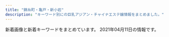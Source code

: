 ```yaml
---
title: "錦糸町・亀戸・新小岩"
description: "キーワード別にの巨乳アジアン・チャイナエステ嬢情報をまとめました。"
---
```


新着画像と新着キーワードをまとめています。
2021年04月11日の情報です。

<DmmAffiliateIns />
<KeywordTable
  shops={
    [
    {
        "url": "http://iyashi.sweet-relaxation.com/",
        "name": "\u7652 IYASHI",
        "station": "JR\u4e80\u6238\u99c5\u6771\u53e3",
        "img_links": [
            "http://iyashi.sweet-relaxation.com/img/slick/sl-7.jpg",
            "http://iyashi.sweet-relaxation.com/img/cast/eri-03.jpg",
            "http://iyashi.sweet-relaxation.com/img/cast/ran-02.jpg",
            "http://iyashi.sweet-relaxation.com/img/slick/sl-1.jpg",
            "http://iyashi.sweet-relaxation.com/img/cast/yaya-01.jpg",
            "http://iyashi.sweet-relaxation.com/img/cast/olive-02.jpg",
            "http://iyashi.sweet-relaxation.com/img/cast/olive-01.jpg",
            "http://iyashi.sweet-relaxation.com/img/slick/sl-4.jpg",
            "http://iyashi.sweet-relaxation.com/img/cast/olive-03.jpg",
            "http://iyashi.sweet-relaxation.com/img/cast/eri-02.jpg",
            "http://iyashi.sweet-relaxation.com/img/slick/sl-3.jpg",
            "http://iyashi.sweet-relaxation.com/img/slick/sl-5.jpg",
            "http://iyashi.sweet-relaxation.com/img/treatment/aroma-01.jpg",
            "http://iyashi.sweet-relaxation.com/img/treatment/body-01.jpg",
            "http://iyashi.sweet-relaxation.com/img/cast/yaya-02.jpg",
            "http://iyashi.sweet-relaxation.com/img/treatment/ashitsubo-01.jpg",
            "http://iyashi.sweet-relaxation.com/img/cast/ran-01.jpg",
            "http://iyashi.sweet-relaxation.com/img/cast/yaya-03.jpg",
            "http://iyashi.sweet-relaxation.com/img/cast/eri-01.jpg",
            "http://iyashi.sweet-relaxation.com/img/slick/sl-6.jpg",
            "http://iyashi.sweet-relaxation.com/img/cast/ran-03.jpg",
            "http://iyashi.sweet-relaxation.com/img/slick/sl-2.jpg"
        ],
        "keywords": {}
    },
    {
        "keywords": {
            "C": 12
        },
        "url": "http://harunohana.jpest.net/",
        "name": "\u6625\u306e\u82b1",
        "station": "JR\u9326\u7cf8\u753a\u5357\u53e3",
        "img_links": [
            "http://harunohana.jpest.net/uploads//sites/38/2021/02/xian.jpg",
            "http://harunohana.jpest.net/uploads//sites/38/2021/02/c4.jpg",
            "http://harunohana.jpest.net/uploads//sites/38/elementor/thumbs/c1-p3a4bw5e1kwi5v056or06ljv5c0e005xwohq00tseg.jpg",
            "http://harunohana.jpest.net/uploads//sites/38/2021/02/c6.jpg",
            "http://harunohana.jpest.net/uploads//sites/38/2021/02/c3.jpg",
            "http://harunohana.jpest.net/uploads//sites/38/2021/03/g5.jpg",
            "http://harunohana.jpest.net/uploads//sites/38/2021/03/g3.jpg",
            "http://harunohana.jpest.net/uploads//sites/38/2021/02/c2.jpg",
            "http://harunohana.jpest.net/uploads//sites/38/2021/03/g2.jpg",
            "http://harunohana.jpest.net/uploads//sites/38/2021/02/tel_info.png",
            "http://harunohana.jpest.net/uploads//sites/38/2021/02/tel_pickup.png",
            "http://harunohana.jpest.net/uploads//sites/38/2021/02/pick-tit.png",
            "http://harunohana.jpest.net/uploads//sites/38/2021/02/ditiao-1.png",
            "http://harunohana.jpest.net/uploads//sites/38/elementor/thumbs/c3-p3a4c1sf6l483iry9r6rlk4mpn8la6sbxgemvolfd4.jpg",
            "http://harunohana.jpest.net/uploads//sites/38/2021/02/staff-tit.png",
            "http://harunohana.jpest.net/uploads//sites/38/2021/02/news-tit.png",
            "http://harunohana.jpest.net/uploads//sites/38/elementor/thumbs/g3-p3mbdh0sfjb37s5dl0oi5txkdr5uasv3te8udptyvk.jpg",
            "http://harunohana.jpest.net/uploads//sites/38/2021/02/tel_top.png",
            "http://harunohana.jpest.net/uploads//sites/38/2021/02/top-3.png",
            "http://harunohana.jpest.net/uploads//sites/38/elementor/thumbs/c2-p3a4by12f8z2t2xevpk9bl2sc3r4fedekxsoykr020.jpg",
            "http://harunohana.jpest.net/uploads//sites/38/2021/03/g1.jpg",
            "http://harunohana.jpest.net/uploads//sites/38/2021/02/mobile-tit.png",
            "http://harunohana.jpest.net/uploads//sites/38/elementor/thumbs/g1-p3mbbo5xbyuayorl3qn8vsare61ijopmkh8c9mi4sw.jpg",
            "http://harunohana.jpest.net/uploads//sites/38/2021/02/c1.jpg",
            "http://harunohana.jpest.net/uploads//sites/38/2021/02/info-tit.png",
            "http://harunohana.jpest.net/uploads//sites/38/elementor/thumbs/c5-p3a4c3o3k96sqqp7ys00qjnjwezbpkzslpplu8in0o.jpg",
            "http://harunohana.jpest.net/uploads//sites/38/elementor/thumbs/g2-p3mbcgd30zwwmzmmj2u1yl6l7q6iyltkocswnxcbm8.jpg",
            "http://harunohana.jpest.net/uploads//sites/38/elementor/thumbs/g4-p3mbec1gp2hjuwwbjw36y43rzgwycta8xnrv7ujz68.jpg",
            "http://harunohana.jpest.net/uploads//sites/38/2021/02/tel_staff.png",
            "http://harunohana.jpest.net/uploads//sites/38/2021/02/mobile.jpg",
            "http://harunohana.jpest.net/uploads//sites/38/2021/02/c5.jpg",
            "http://harunohana.jpest.net/uploads//sites/38/2021/03/1.jpg"
        ]
    },
    {
        "url": "http://thaipataya.chm.jp/",
        "keywords": {
            "\u30bb\u30af\u30b7\u30fc": 1,
            "C": 14
        },
        "name": "\u30d1\u30bf\u30e4",
        "station": "JR\u5c0f\u5ca9\u99c5\u5357\u53e3",
        "img_links": [
            "https://chm.jp/domains1/thaipataya/myimg/imgcom37739_sp.png",
            "https://chm.jp/domains1/thaipataya/myimg/imgcom37172_sp.png",
            "https://chm.jp/domains1/thaipataya/myimg/imgcom37666_sp.jpg",
            "https://chm.jp/domains1/thaipataya/myimg/imgcom36619_sp.jpg",
            "https://chm.jp/domains1/thaipataya/myimg/imgcom36615_sp.png",
            "https://chm.jp/domains1/thaipataya/myimg/slideimg36561_sp.jpg",
            "https://chm.jp/domains1/thaipataya/myimg/imgcom37360_sp.jpg",
            "https://chm.jp/domains1/thaipataya/myimg/imgcom37659_sp.png",
            "https://chm.jp/domains1/thaipataya/myimg/imgcom37915_sp.jpg",
            "https://chm.jp/domains1/thaipataya/myimg/imgcom37841_sp.jpg",
            "https://chm.jp/domains1/thaipataya/myimg/imgcom37658_sp.png",
            "https://chm.jp/domains1/thaipataya/myimg/imgcom37840_sp.jpg",
            "https://chm.jp/domains1/thaipataya/myimg/imgcom37654_sp.jpg",
            "https://chm.jp/domains1/thaipataya/myimg/imgcom37669_sp.jpg",
            "https://chm.jp/domains1/thaipataya/myimg/imgcom36606_sp.jpg",
            "https://chm.jp/domains1/thaipataya/myimg/imgcom36607_sp.jpg",
            "https://chm.jp/domains1/thaipataya/myimg/imgcom37667_sp.png",
            "https://chm.jp/domains1/thaipataya/myimg/imgcom37725_sp.png",
            "https://chm.jp/domains1/thaipataya/myimg/imgcom36576_sp.jpg",
            "https://chm.jp/domains1/thaipataya/myimg/imgcom37730_sp.png",
            "https://chm.jp/domains1/thaipataya/myimg/imgcom36585_sp.jpg",
            "https://chm.jp/domains1/thaipataya/myimg/imgcom37067_sp.png",
            "https://chm.jp/domains1/thaipataya/myimg/imgcom36633_sp.jpg",
            "https://chm.jp/domains1/thaipataya/myimg/imgcom37665_sp.jpg",
            "https://chm.jp/domains1/thaipataya/myimg/imgcom37729_sp.png",
            "https://chm.jp/domains1/thaipataya/myimg/imgcom36603_sp.png",
            "https://chm.jp/domains1/thaipataya/myimg/imgcom36582_sp.jpg",
            "https://chm.jp/domains1/thaipataya/myimg/imgcom37177_sp.png",
            "https://chm.jp/domains1/thaipataya/myimg/imgcom37358_sp.jpg",
            "https://chm.jp/domains1/thaipataya/myimg/imgcom37359_sp.jpg",
            "https://chm.jp/domains1/thaipataya/myimg/imgcom37668_sp.png",
            "https://chm.jp/domains1/thaipataya/myimg/imgcom37916_sp.jpg",
            "https://chm.jp/domains1/thaipataya/myimg/imgcom37357_sp.jpg",
            "https://chm.jp/domains1/thaipataya/myimg/imgcom36618_sp.png",
            "https://chm.jp/domains1/thaipataya/myimg/imgcom36565_sp.jpg",
            "https://chm.jp/domains1/thaipataya/myimg/imgcom37069_sp.jpg",
            "https://chm.jp/domains1/thaipataya/myimg/imgcom37727_sp.png",
            "https://chm.jp/domains1/thaipataya/myimg/imgcom37726_sp.png",
            "https://chm.jp/domains1/thaipataya/myimg/imgcom37655_sp.jpg",
            "https://chm.jp/domains1/thaipataya/myimg/imgcom37660_sp.png",
            "https://chm.jp/sozai/0_4999/bn112_sp.png",
            "https://chm.jp/domains1/thaipataya/myimg/imgcom37731_sp.png",
            "https://chm.jp/domains1/thaipataya/myimg/imgcom37732_sp.png",
            "https://chm.jp/domains1/thaipataya/myimg/slideimg36560_sp.jpg",
            "https://chm.jp/domains1/thaipataya/myimg/imgcom36566_sp.png",
            "https://chm.jp/domains1/thaipataya/myimg/imgcom37914_sp.jpg",
            "https://chm.jp/domains1/thaipataya/myimg/imgcom36613_sp.jpg",
            "https://chm.jp/domains1/thaipataya/myimg/imgcom37834_sp.jpg",
            "https://chm.jp/domains1/thaipataya/myimg/imgcom37733_sp.png",
            "https://chm.jp/domains1/thaipataya/myimg/imgcom36634_sp.jpg",
            "https://chm.jp/domains1/thaipataya/myimg/imgcom37664_sp.png",
            "https://chm.jp/domains1/thaipataya/myimg/imgcom37710_sp.jpg",
            "https://chm.jp/domains1/thaipataya/myimg/imgcom37661_sp.png",
            "https://chm.jp/domains1/thaipataya/myimg/imgcom37789_sp.png",
            "https://chm.jp/domains1/thaipataya/myimg/imgcom36614_sp.jpg",
            "https://chm.jp/domains1/thaipataya/myimg/imgcom37717_sp.jpg",
            "https://chm.jp/domains1/thaipataya/myimg/imgcom37653_sp.jpg",
            "https://chm.jp/domains1/thaipataya/myimg/imgcom37361_sp.png",
            "https://chm.jp/domains1/thaipataya/myimg/imgcom37728_sp.png",
            "https://chm.jp/sozai/0_4999/bn122_sp.png",
            "https://chm.jp/domains1/thaipataya/myimg/imgcom36605_sp.jpg",
            "https://chm.jp/domains1/thaipataya/myimg/imgcom36636_sp.jpg",
            "https://chm.jp/domains1/thaipataya/myimg/imgcom36575_sp.jpg",
            "https://chm.jp/domains1/thaipataya/myimg/imgcom36577_sp.jpg",
            "https://chm.jp/domains1/thaipataya/myimg/imgcom37891_sp.jpg",
            "https://chm.jp/domains1/thaipataya/myimg/imgcom36584_sp.jpg",
            "https://chm.jp/domains1/thaipataya/myimg/imgcom36581_sp.jpg",
            "https://chm.jp/domains1/thaipataya/myimg/imgcom36635_sp.jpg",
            "https://chm.jp/domains1/thaipataya/myimg/imgcom37737_sp.png",
            "https://chm.jp/domains1/thaipataya/myimg/imgcom37740_sp.png",
            "https://chm.jp/domains1/thaipataya/myimg/imgcom37718_sp.jpg",
            "https://chm.jp/domains1/thaipataya/myimg/imgcom37656_sp.jpg",
            "https://chm.jp/domains1/thaipataya/myimg/imgcom36578_sp.jpg",
            "https://chm.jp/domains1/thaipataya/myimg/imgcom37657_sp.jpg",
            "https://chm.jp/domains1/thaipataya/myimg/slideimg36562_sp.jpg",
            "https://chm.jp/domains1/thaipataya/myimg/imgcom37719_sp.jpg",
            "https://chm.jp/domains1/thaipataya/myimg/imgcom37734_sp.png",
            "https://chm.jp/domains1/thaipataya/myimg/imgcom37068_sp.jpg",
            "https://chm.jp/domains1/thaipataya/myimg/imgcom37663_sp.jpg",
            "https://chm.jp/domains1/thaipataya/myimg/imgcom37362_sp.png",
            "https://chm.jp/domains1/thaipataya/myimg/imgcom37174_sp.png",
            "http://chm.jp/img/linebutton_82x20.png",
            "https://chm.jp/domains1/thaipataya/myimg/imgcom36567_sp.jpg",
            "https://chm.jp/domains1/thaipataya/myimg/imgcom37662_sp.png",
            "https://chm.jp/domains1/thaipataya/myimg/imgcom37913_sp.jpg",
            "https://chm.jp/domains1/thaipataya/myimg/imgcom36604_sp.jpg",
            "https://chm.jp/domains1/thaipataya/myimg/imgcom37833_sp.jpg",
            "https://chm.jp/domains1/thaipataya/myimg/imgcom37738_sp.png",
            "https://chm.jp/domains1/thaipataya/myimg/imgcom37839_sp.jpg",
            "https://chm.jp/domains1/thaipataya/myimg/imgcom37736_sp.png"
        ]
    },
    {
        "keywords": {},
        "name": "\u79cb",
        "station": "\u9752\u7825\u99c5A2\u51fa\u53e3",
        "url": "http://shizuku2009.com/",
        "img_links": [
            "http://shizuku2009.com/images/index_10.jpg",
            "http://shizuku2009.com/images/index_05.jpg",
            "http://shizuku2009.com/staff/2/1.jpg",
            "http://shizuku2009.com/images/service_13.jpg",
            "http://shizuku2009.com/staff/6/1.jpg",
            "http://shizuku2009.com/images/index_07.jpg",
            "http://shizuku2009.com/staff/1/1.jpg",
            "http://shizuku2009.com/images/index_06.jpg",
            "http://shizuku2009.com/images/index_02.jpg",
            "http://shizuku2009.com/images/staff_15.jpg",
            "http://shizuku2009.com/images/index_20.jpg",
            "http://shizuku2009.com/images/index_09.jpg",
            "http://shizuku2009.com/staff/5/1.jpg",
            "http://shizuku2009.com/images/index_15.jpg",
            "http://shizuku2009.com/images/index_08.jpg",
            "http://shizuku2009.com/images/index_04.jpg",
            "http://shizuku2009.com/images/staff_12.jpg",
            "http://shizuku2009.com/staff/4/1.jpg",
            "http://shizuku2009.com/images/index_17.jpg",
            "http://shizuku2009.com/staff/3/1.jpg",
            "http://shizuku2009.com/images/index_14.jpg",
            "http://shizuku2009.com/images/index_19.jpg",
            "http://shizuku2009.com/images/index_13.jpg"
        ]
    },
    {
        "name": "\u7f8e\u697d",
        "img_links": [
            "http://y-rlx.net/images/index_16.png",
            "http://y-rlx.net/girl/03a.jpg",
            "http://y-rlx.net/images/rex_16.jpg",
            "http://y-rlx.net/images/sys_16.jpg",
            "http://y-rlx.net/girl/05.jpg",
            "http://y-rlx.net/girl/09a.jpg",
            "http://y-rlx.net/images/01.png",
            "http://y-rlx.net/images/rec.jpg",
            "http://y-rlx.net/images/index_10.jpg",
            "http://y-rlx.net/girl/06.jpg",
            "http://y-rlx.net/images/index_08.jpg",
            "http://y-rlx.net/girl/010a.jpg",
            "http://y-rlx.net/images/sys.jpg",
            "http://y-rlx.net/girl/01.jpg",
            "http://y-rlx.net/images/index_06.png",
            "http://y-rlx.net/images/index_19.png",
            "http://y-rlx.net/images/index_02.png",
            "http://y-rlx.net/girl/07.jpg",
            "http://y-rlx.net/images/index_04.png",
            "http://y-rlx.net/images/staff_16.jpg",
            "http://y-rlx.net/images/info.png",
            "http://y-rlx.net/girl/03.jpg",
            "http://y-rlx.net/images/02.png",
            "http://y-rlx.net/images/index_14.png",
            "http://y-rlx.net/images/03.png",
            "http://y-rlx.net/girl/p01.jpg",
            "http://y-rlx.net/girl/07a.jpg",
            "http://y-rlx.net/girl/05a.jpg",
            "http://y-rlx.net/images/rec_16.jpg",
            "http://y-rlx.net/images/acc_tit.jpg",
            "http://y-rlx.net/images/acc_tit03.jpg",
            "http://y-rlx.net/images/acc_tit01.jpg",
            "http://y-rlx.net/girl/00.jpg",
            "http://y-rlx.net/images/index_09.jpg",
            "http://y-rlx.net/images/index_13.jpg",
            "http://y-rlx.net/images/index_23.jpg",
            "http://y-rlx.net/girl/09.jpg",
            "http://y-rlx.net/girl/02.jpg",
            "http://y-rlx.net/images/index_07.png",
            "http://y-rlx.net/images/index_12.jpg",
            "http://y-rlx.net/girl/08.jpg",
            "http://y-rlx.net/images/index_21.jpg",
            "http://y-rlx.net/images/line.jpg",
            "http://y-rlx.net/girl/010.jpg",
            "http://y-rlx.net/images/acc_16.jpg",
            "http://y-rlx.net/images/index_11.jpg"
        ],
        "keywords": {
            "89": 1,
            "85": 1,
            "87": 1,
            "92": 1,
            "90": 1,
            "86": 2,
            "95": 2
        },
        "station": "JR\u65b0\u5c0f\u5ca9\u99c5\u5357\u53e3",
        "url": "http://y-rlx.net/"
    },
    {
        "name": "\u5e78\u305b",
        "img_links": [
            "http://www.es-royal.click/images/9.jpg",
            "http://www.es-royal.click/images/int1.png",
            "http://www.es-royal.click/img/emi1.jpg",
            "http://www.es-royal.click/img/ego1.jpg",
            "http://www.es-royal.click/img/momo2.jpg",
            "http://www.es-royal.click/images/mobile.jpg",
            "http://www.es-royal.click/images/sys1.png",
            "http://www.es-royal.click/images/interior_t.jpg",
            "http://www.es-royal.click/images/int2.png",
            "http://www.es-royal.click/images/8.jpg",
            "http://www.es-royal.click/images/main_footer.jpg",
            "http://www.es-royal.click/img/mimi1.jpg",
            "http://www.es-royal.click/images/news.png",
            "http://www.es-royal.click/images/1.jpg",
            "http://www.es-royal.click/img/momo1.jpg",
            "http://www.es-royal.click/images/b2.jpg",
            "http://www.es-royal.click/images/s1.png",
            "http://www.es-royal.click/img/aya1.jpg",
            "http://www.es-royal.click/images/head.jpg",
            "http://www.es-royal.click/img/nana1.jpg",
            "http://www.es-royal.click/images/7.jpg",
            "http://www.es-royal.click/images/6.jpg",
            "http://www.es-royal.click/images/b1.jpg",
            "http://www.es-royal.click/images/5.jpg",
            "http://www.es-royal.click/images/ta.jpg",
            "http://www.es-royal.click/img/miyuki1.jpg",
            "http://www.es-royal.click/images/b3.jpg",
            "http://www.es-royal.click/images/staff_t.jpg",
            "http://www.es-royal.click/images/4.jpg",
            "http://www.es-royal.click/images/main_top.jpg"
        ],
        "station": "\u4eac\u6210\u7acb\u77f3\u99c5\u5317\u53e3",
        "url": "http://www.es-royal.click/",
        "keywords": {}
    },
    {
        "name": "\u5343\u693f",
        "station": "JR\u4e80\u6238\u99c5\u6771\u53e3",
        "img_links": [
            "http://sentsubaki.asia/img/cast/yuyu-04.jpg",
            "http://sentsubaki.asia/img/cast/momo-01.jpg",
            "http://sentsubaki.asia/img/cast/nina-03.jpg",
            "http://sentsubaki.asia/img/cast/miki-02.jpg",
            "http://sentsubaki.asia/img/cast/momo-02.jpg",
            "http://sentsubaki.asia/img/cast/miki-04.jpg",
            "http://sentsubaki.asia/img/cast/you-01.jpg",
            "http://sentsubaki.asia/img/cast/miki-01.jpg",
            "http://sentsubaki.asia/img/btn_cast.png",
            "http://sentsubaki.asia/img/cast/you-02.jpg",
            "http://sentsubaki.asia/img/interior/lobby-1.jpg",
            "http://sentsubaki.asia/img/cast/momo-04.jpg",
            "http://sentsubaki.asia/img/cast/miki-03.jpg",
            "http://sentsubaki.asia/img/cast/aya-01.jpg",
            "http://sentsubaki.asia/img/cast/yuyu-01.jpg",
            "http://sentsubaki.asia/img/cast/aya-03.jpg",
            "http://sentsubaki.asia/img/cast/yumi-04.jpg",
            "http://sentsubaki.asia/img/cast/nina-04.jpg",
            "http://sentsubaki.asia/img/cast/yumi-02.jpg",
            "http://sentsubaki.asia/img/cast/you-04.jpg",
            "http://sentsubaki.asia/img/cast/momo-03.jpg",
            "http://sentsubaki.asia/img/cast/yuyu-02.jpg",
            "http://sentsubaki.asia/img/cast/you-03.jpg",
            "http://sentsubaki.asia/img/btn_twitter.png",
            "http://sentsubaki.asia/img/coupon_special.png",
            "http://sentsubaki.asia/img/btn_top.png",
            "http://sentsubaki.asia/img/head_time.png",
            "http://sentsubaki.asia/img/interior/lobby-2.jpg",
            "http://sentsubaki.asia/img/cast/yumi-03.jpg",
            "http://sentsubaki.asia/img/head_tel.png",
            "http://sentsubaki.asia/img/cast/aya-04.jpg",
            "http://sentsubaki.asia/img/btn_interior.png"
        ],
        "url": "http://sentsubaki.asia/",
        "keywords": {}
    },
    {
        "name": "\u96c5\u82b3",
        "station": "JR\u65b0\u5c0f\u5ca9\u99c5\u5357\u53e3",
        "url": "http://www.o-miyabi.com/",
        "img_links": [
            "http://www.o-miyabi.com/images/upload/thumb/51d074f8f9cdb905.jpg",
            "http://www.o-miyabi.com/images/info_09.jpg",
            "http://www.o-miyabi.com/images/index_01.jpg",
            "http://www.o-miyabi.com/s/images/slider/prev.png",
            "http://www.o-miyabi.com/images/index_06.jpg",
            "http://www.o-miyabi.com/images/upload/thumb/928147996b3538a2.jpg",
            "http://www.o-miyabi.com/s/uploads/07.jpg",
            "http://www.o-miyabi.com/s/images/top_2.jpg",
            "http://www.o-miyabi.com/s/images/service_01.png",
            "http://www.o-miyabi.com/images/upload/thumb/db15ea2226867103.jpg",
            "http://www.o-miyabi.com/images/upload/thumb/6d7987cae648e809.jpg",
            "http://www.o-miyabi.com/images/index_13.jpg",
            "http://www.o-miyabi.com/s/images/slider/next.png",
            "http://www.o-miyabi.com/images/rec_09.jpg",
            "http://www.o-miyabi.com/images/upload/thumb/7713de024ddc43e7.jpg",
            "http://www.o-miyabi.com/s/uploads/01.jpg",
            "http://www.o-miyabi.com/images/index_10.jpg",
            "http://www.o-miyabi.com/s/image/nav_sys.png",
            "http://www.o-miyabi.com/s/images/t3.jpg",
            "http://www.o-miyabi.com/s/image/nav_manga.png",
            "http://www.o-miyabi.com/images/index_19.jpg",
            "http://www.o-miyabi.com/s/images/service_03.png",
            "http://www.o-miyabi.com/s/uploads/02.jpg",
            "http://www.o-miyabi.com/s/images/service_07.png",
            "http://www.o-miyabi.com/s/images/slider/1.jpg",
            "http://www.o-miyabi.com/images/upload/thumb/0dc07af1006255fa.jpg",
            "http://www.o-miyabi.com/s/uploads/03.jpg",
            "http://www.o-miyabi.com/s/uploads/06.jpg",
            "http://www.o-miyabi.com/s/images/tel.png",
            "http://www.o-miyabi.com/s/uploads/04.jpg",
            "http://www.o-miyabi.com/images/index_04.jpg",
            "http://www.o-miyabi.com/s/image/nav_cast.png",
            "http://www.o-miyabi.com/images/index_05.jpg",
            "http://www.o-miyabi.com/images/upload/thumb/72ffa1fb925d394b.jpg",
            "http://www.o-miyabi.com/girl/01.jpg",
            "http://www.o-miyabi.com/s/images/iphone.png",
            "http://www.o-miyabi.com/images/info.jpg",
            "http://www.o-miyabi.com/s/image/nav_topics.png",
            "http://www.o-miyabi.com/images/index_16.jpg",
            "http://www.o-miyabi.com/images/info_02.jpg",
            "http://www.o-miyabi.com/s/images/slider/3.jpg",
            "http://www.o-miyabi.com/images/index_03.jpg",
            "http://www.o-miyabi.com/images/index_09.jpg",
            "http://www.o-miyabi.com/images/index_14.jpg",
            "http://www.o-miyabi.com/s/images/okubokomachi.jpg",
            "http://www.o-miyabi.com/images/upload/thumb/6fceb6aef71115ac.jpg",
            "http://www.o-miyabi.com/images/staff_09.jpg",
            "http://www.o-miyabi.com/s/uploads/08.jpg",
            "http://www.o-miyabi.com/images/upload/thumb/301c9a35b11a384f.jpg",
            "http://www.o-miyabi.com/images/rec.jpg",
            "http://www.o-miyabi.com/images/index_07.jpg",
            "http://www.o-miyabi.com/s/image/nav_top.png",
            "http://www.o-miyabi.com/images/upload/thumb/57af63e7ff71466b.jpg",
            "http://www.o-miyabi.com/s/image/nav_hotel.png",
            "http://www.o-miyabi.com/images/upload/thumb/0981f77ac0a1e07f.jpg",
            "http://www.o-miyabi.com/images/index_02.jpg",
            "http://www.o-miyabi.com/s/images/t1.jpg",
            "http://www.o-miyabi.com/s/images/t2.jpg",
            "http://www.o-miyabi.com/s/images/pc.png",
            "http://www.o-miyabi.com/images/upload/thumb/e12bb065f2380463.jpg",
            "http://www.o-miyabi.com/images/upload/thumb/04d21d82d11bc049.jpg",
            "http://www.o-miyabi.com/images/index_18.jpg",
            "http://www.o-miyabi.com/images/movie_09.jpg",
            "http://www.o-miyabi.com/s/images/slider/2.jpg",
            "http://www.o-miyabi.com/images/upload/thumb/1a8371be7358f1df.jpg"
        ],
        "keywords": {
            "98": 2,
            "89": 6,
            "H": 2,
            "86": 2,
            "85": 4,
            "84": 2,
            "D": 4,
            "C": 12
        }
    },
    {
        "station": "\u897f\u5927\u5cf6\u99c5A1\u51fa\u53e3",
        "keywords": {
            "\u5de8\u4e73": 12,
            "90": 24,
            "94": 12,
            "E": 12,
            "\u4e73": 12,
            "83": 12,
            "82": 12,
            "C": 41
        },
        "img_links": [
            "http://hani-est.xyz/images/zi-ao.png",
            "http://hani-est.xyz/images/banna1.jpg",
            "http://hani-est.xyz/images/zi-staff.png",
            "http://hani-est.xyz/images/zi-pri.png",
            "http://hani-est.xyz/images/g4.jpg",
            "http://hani-est.xyz/images/zi-service.png",
            "http://hani-est.xyz/images/banna.jpg",
            "http://hani-est.xyz/images/g1.jpg",
            "http://hani-est.xyz/images/banna2.jpg",
            "http://hani-est.xyz/images/g5.jpg",
            "http://hani-est.xyz/images/g6.jpg",
            "http://hani-est.xyz/images/top.jpg",
            "http://hani-est.xyz/images/aoyi.jpg",
            "http://hani-est.xyz/images/new1.jpg",
            "http://hani-est.xyz/images/a1.jpg",
            "http://hani-est.xyz/images/g2.jpg",
            "http://hani-est.xyz/images/zi-newface.png"
        ],
        "url": "http://hani-est.xyz/",
        "name": "\u871c\u82b1"
    },
    {
        "keywords": {},
        "img_links": [
            "http://www.es-raku.link/images/line.png",
            "http://www.es-raku.link/images/interior_t.png",
            "http://www.es-raku.link/images/6.jpg",
            "http://www.es-raku.link/images/tel.jpg",
            "http://www.es-raku.link/staff/ayaka.jpg",
            "http://www.es-raku.link/img/riri1.jpg",
            "http://www.es-raku.link/images/head.png",
            "http://www.es-raku.link/images/r1.jpg",
            "http://www.es-raku.link/images/list.jpg",
            "http://www.es-raku.link/img/yuki1.jpg",
            "http://www.es-raku.link/img/kaori1.jpg",
            "http://www.es-raku.link/img/ayaka1.jpg",
            "http://www.es-raku.link/staff/riri.jpg",
            "http://www.es-raku.link/img/ruru1.jpg",
            "http://www.es-raku.link/images/3.jpg",
            "http://www.es-raku.link/img/lucky1.jpg",
            "http://www.es-raku.link/images/sys1.jpg",
            "http://www.es-raku.link/images/menu/interior.png",
            "http://www.es-raku.link/images/2.jpg",
            "http://www.es-raku.link/images/8.jpg",
            "http://www.es-raku.link/staff/lucky.jpg",
            "http://www.es-raku.link/images/rtel.jpg",
            "http://www.es-raku.link/images/menu/staff.png",
            "http://www.es-raku.link/staff/kaori.jpg",
            "http://www.es-raku.link/staff/ruru.jpg",
            "http://www.es-raku.link/images/7.jpg",
            "http://www.es-raku.link/images/menu/top.png",
            "http://www.es-raku.link/images/mobile.jpg",
            "http://www.es-raku.link/images/1.jpg",
            "http://www.es-raku.link/images/9.jpg",
            "http://www.es-raku.link/images/staff_t.png",
            "http://www.es-raku.link/images/r2.jpg",
            "http://www.es-raku.link/img/mai1.jpg",
            "http://www.es-raku.link/images/news.jpg",
            "http://www.es-raku.link/images/int1.png",
            "http://www.es-raku.link/staff/mai.jpg",
            "http://www.es-raku.link/staff/yuki.jpg",
            "http://www.es-raku.link/images/int2.png"
        ],
        "url": "http://www.es-raku.link/",
        "station": "JR\u9326\u7cf8\u753a\u99c5\u5357\u53e3",
        "name": "Lucky\uff5e\u30e9\u30c3\u30ad\u30fc\uff5e"
    },
    {
        "name": "\u306a\u306a",
        "img_links": [
            "http://nanaesute.xyz/images/top.png",
            "http://nanaesute.xyz/images/g3.jpg",
            "http://nanaesute.xyz/images/flash1.jpg",
            "http://nanaesute.xyz/images/g1.jpg",
            "http://nanaesute.xyz/images/top_bn1.jpg",
            "http://nanaesute.xyz/images/side3.png",
            "http://nanaesute.xyz/images/flash.jpg",
            "http://nanaesute.xyz/images/top_bn2.jpg"
        ],
        "keywords": {
            "C": 7
        },
        "url": "http://nanaesute.xyz/",
        "station": "JR\u9326\u7cf8\u753a\u99c5"
    },
    {
        "station": "JR\u5c0f\u5ca9\u99c5\u5317\u53e3",
        "name": "Aria\uff5e\u30a2\u30ea\u30a2\uff5e",
        "url": "http://aria.tokyo-relaxtime.asia/",
        "keywords": {},
        "img_links": [
            "http://aria.tokyo-relaxtime.asia/img/slick/st-5.jpg",
            "http://aria.tokyo-relaxtime.asia/img/cast/yumi-02.jpg",
            "http://aria.tokyo-relaxtime.asia/img/cast/yuri-03.jpg",
            "http://aria.tokyo-relaxtime.asia/img/cast/miki-01.jpg",
            "http://aria.tokyo-relaxtime.asia/img/cast/coco-02.jpg",
            "http://aria.tokyo-relaxtime.asia/img/cast/miki-02.jpg",
            "http://aria.tokyo-relaxtime.asia/img/cast/aki-02.jpg",
            "http://aria.tokyo-relaxtime.asia/img/cast/yaya-01.jpg",
            "http://aria.tokyo-relaxtime.asia/img/cast/rina-04.jpg",
            "http://aria.tokyo-relaxtime.asia/img/cast/coco-04.jpg",
            "http://aria.tokyo-relaxtime.asia/img/cast/rina-03.jpg",
            "http://aria.tokyo-relaxtime.asia/img/cast/miki-04.jpg",
            "http://aria.tokyo-relaxtime.asia/img/interior/lobby-1.jpg",
            "http://aria.tokyo-relaxtime.asia/img/cast/yuri-01.jpg",
            "http://aria.tokyo-relaxtime.asia/img/cast/aya-02.jpg",
            "http://aria.tokyo-relaxtime.asia/img/cast/risa-01.jpg",
            "http://aria.tokyo-relaxtime.asia/img/cast/yumi-03.jpg",
            "http://aria.tokyo-relaxtime.asia/img/cast/aya-01.jpg",
            "http://aria.tokyo-relaxtime.asia/img/cast/aki-01.jpg",
            "http://aria.tokyo-relaxtime.asia/img/cast/rina-02.jpg",
            "http://aria.tokyo-relaxtime.asia/img/cast/risa-04.jpg",
            "http://aria.tokyo-relaxtime.asia/img/cast/coco-01.jpg",
            "http://aria.tokyo-relaxtime.asia/img/cast/nana-03.jpg",
            "http://aria.tokyo-relaxtime.asia/img/slick/st-1.jpg",
            "http://aria.tokyo-relaxtime.asia/img/cast/apple-03.jpg",
            "http://aria.tokyo-relaxtime.asia/img/cast/coco-03.jpg",
            "http://aria.tokyo-relaxtime.asia/img/cast/apple-04.jpg",
            "http://aria.tokyo-relaxtime.asia/img/cast/yaya-04.jpg",
            "http://aria.tokyo-relaxtime.asia/img/cast/yaya-02.jpg",
            "http://aria.tokyo-relaxtime.asia/img/cast/aki-03.jpg",
            "http://aria.tokyo-relaxtime.asia/img/cast/yuri-04.jpg",
            "http://aria.tokyo-relaxtime.asia/img/slick/st-2.jpg",
            "http://aria.tokyo-relaxtime.asia/img/cast/risa-03.jpg",
            "http://aria.tokyo-relaxtime.asia/img/cast/nana-02.jpg",
            "http://aria.tokyo-relaxtime.asia/img/cast/yaya-03.jpg",
            "http://aria.tokyo-relaxtime.asia/img/slick/st-4.jpg",
            "http://aria.tokyo-relaxtime.asia/img/cast/rina-01.jpg",
            "http://aria.tokyo-relaxtime.asia/img/cast/yumi-01.jpg",
            "http://aria.tokyo-relaxtime.asia/img/cast/miki-03.jpg",
            "http://aria.tokyo-relaxtime.asia/img/cast/risa-02.jpg",
            "http://aria.tokyo-relaxtime.asia/img/cast/aya-03.jpg",
            "http://aria.tokyo-relaxtime.asia/img/interior/corridor-1.jpg",
            "http://aria.tokyo-relaxtime.asia/img/cast/nana-01.jpg",
            "http://aria.tokyo-relaxtime.asia/img/cast/yumi-04.jpg",
            "http://aria.tokyo-relaxtime.asia/img/cast/aki-04.jpg",
            "http://aria.tokyo-relaxtime.asia/img/cast/nana-04.jpg",
            "http://aria.tokyo-relaxtime.asia/img/cast/aya-04.jpg",
            "http://aria.tokyo-relaxtime.asia/img/cast/apple-01.jpg",
            "http://aria.tokyo-relaxtime.asia/img/cast/apple-02.jpg",
            "http://aria.tokyo-relaxtime.asia/img/slick/st-3.jpg"
        ]
    },
    {
        "url": "http://iyasimori.jpest.net/",
        "keywords": {},
        "station": "\u9752\u7825\u99c5",
        "img_links": [
            "http://iyasimori.jpest.net/uploads//sites/37/2021/01/g2-2-150x150.jpg",
            "http://iyasimori.jpest.net/uploads//sites/37/2021/01/r3-1.jpg",
            "http://iyasimori.jpest.net/uploads//sites/37/2021/01/a2.jpg",
            "http://iyasimori.jpest.net/uploads//sites/37/2021/01/g1-3-150x150.jpg",
            "http://iyasimori.jpest.net/uploads//sites/37/2021/01/news01.png",
            "http://iyasimori.jpest.net/uploads//sites/37/2021/01/bj_03.jpg",
            "http://iyasimori.jpest.net/uploads//sites/37/2021/01/r4-1.jpg",
            "http://iyasimori.jpest.net/uploads//sites/37/2021/01/g4.jpg",
            "http://iyasimori.jpest.net/uploads//sites/37/2021/01/g1-3.jpg",
            "http://iyasimori.jpest.net/uploads//sites/37/2021/01/top.jpg",
            "http://iyasimori.jpest.net/uploads//sites/37/2021/01/mobile.png",
            "http://iyasimori.jpest.net/uploads//sites/37/2021/01/g3-2-150x150.jpg",
            "http://iyasimori.jpest.net/uploads//sites/37/2021/01/g5-150x150.jpg",
            "http://iyasimori.jpest.net/uploads//sites/37/2021/01/g4-150x150.jpg",
            "http://iyasimori.jpest.net/uploads//sites/37/2021/01/g5.jpg",
            "http://iyasimori.jpest.net/uploads//sites/37/2021/01/r5.jpg",
            "http://iyasimori.jpest.net/uploads//sites/37/2021/01/g3-2.jpg",
            "http://iyasimori.jpest.net/uploads//sites/37/2021/01/news03.png",
            "http://iyasimori.jpest.net/uploads//sites/37/2021/01/r6.jpg",
            "http://iyasimori.jpest.net/uploads//sites/37/2021/01/g2-2.jpg",
            "http://iyasimori.jpest.net/uploads//sites/37/2021/01/tite-staff.jpg",
            "http://iyasimori.jpest.net/uploads//sites/37/2021/01/a.jpg"
        ],
        "name": "\u7652\u3057\u306e\u68ee"
    },
    {
        "keywords": {},
        "name": "Angel\u2019s Smile",
        "img_links": [
            "http://www.hu-wa.work/images/3.png",
            "http://www.hu-wa.work/images/8.png",
            "http://www.hu-wa.work/images/news.png",
            "http://www.hu-wa.work/images/sys.png",
            "http://www.hu-wa.work/images/1.png",
            "http://www.hu-wa.work/staff/yuna.jpg",
            "http://www.hu-wa.work/images/s1.png",
            "http://www.hu-wa.work/img/mimi1.jpg",
            "http://www.hu-wa.work/img/kaori1.jpg",
            "http://www.hu-wa.work/images/6.png",
            "http://www.hu-wa.work/img/ayumi1.jpg",
            "http://www.hu-wa.work/staff/mimi.jpg",
            "http://www.hu-wa.work/images/int1.png",
            "http://www.hu-wa.work/img/yuna1.jpg",
            "http://www.hu-wa.work/staff/natu.jpg",
            "http://www.hu-wa.work/images/head.jpg",
            "http://www.hu-wa.work/images/tel.jpg",
            "http://www.hu-wa.work/images/ta.jpg",
            "http://www.hu-wa.work/images/5.png",
            "http://www.hu-wa.work/images/int2.png",
            "http://www.hu-wa.work/staff/miki.jpg",
            "http://www.hu-wa.work/img/natu1.jpg",
            "http://www.hu-wa.work/img/mimi2.jpg",
            "http://www.hu-wa.work/staff/maya.jpg",
            "http://www.hu-wa.work/staff/ayumi.jpg",
            "http://www.hu-wa.work/images/interior_t.jpg",
            "http://www.hu-wa.work/images/4.png",
            "http://www.hu-wa.work/img/miki1.jpg",
            "http://www.hu-wa.work/img/natu2.jpg",
            "http://www.hu-wa.work/staff/kaori.jpg",
            "http://www.hu-wa.work/img/maya1.jpg",
            "http://www.hu-wa.work/images/2.png",
            "http://www.hu-wa.work/images/staff_t.jpg"
        ],
        "url": "http://www.hu-wa.work/",
        "station": "JR\u5c0f\u5ca9\u99c5\u5357\u53e3"
    },
    {
        "img_links": [
            "http://www.awawa-es.info/img/i2.jpg",
            "http://www.awawa-es.info/img/h3.png",
            "http://www.awawa-es.info/img/hstaff.png",
            "http://www.awawa-es.info/photo/home/3281580956380.jpg",
            "http://www.awawa-es.info/img/images/sys_01.png",
            "http://www.awawa-es.info/photo/home/1211617853143.jpg",
            "http://www.awawa-es.info/photo/202009/15998945321509738889.jpeg",
            "http://www.awawa-es.info/img/images/sys_02.png",
            "http://www.awawa-es.info/p/aa.jpg",
            "http://www.awawa-es.info/img/s2.jpg",
            "http://www.awawa-es.info/img/images/sys_04.png",
            "http://www.awawa-es.info/img/sd.png",
            "http://www.awawa-es.info/photo/home/4051599894438.jpg",
            "http://www.awawa-es.info/img/images/sys_06.png",
            "http://www.awawa-es.info/img/hinfo.png",
            "http://www.awawa-es.info/img/s1.jpg",
            "http://www.awawa-es.info/photo/home/9671617853460.jpg",
            "http://www.awawa-es.info/p/3.jpg",
            "http://www.awawa-es.info/img/images/sys_05.png",
            "http://www.awawa-es.info/photo/202104/16178531391478738789.jpeg",
            "http://www.awawa-es.info/img/tmp.jpg",
            "http://www.awawa-es.info/img/h2.png",
            "http://www.awawa-es.info/p/2.jpg",
            "http://www.awawa-es.info/photo/202002/1580956374749618033.jpg",
            "http://www.awawa-es.info/p/4.jpg",
            "http://www.awawa-es.info/img/hsys.png",
            "http://www.awawa-es.info/img/images/sys_03.png",
            "http://www.awawa-es.info/img/return.png",
            "http://www.awawa-es.info/img/bottom.jpg",
            "http://www.awawa-es.info/img/rm.jpg",
            "http://www.awawa-es.info/p/1.jpg",
            "http://www.awawa-es.info/img/h1.png",
            "http://www.awawa-es.info/photo/202104/16178534501924046519.jpeg",
            "http://www.awawa-es.info/img/i1.jpg",
            "http://www.awawa-es.info/img/hjob.png",
            "http://www.awawa-es.info/img/acc.png",
            "http://www.awawa-es.info/p/bb.jpg",
            "http://www.awawa-es.info/photo/202009/15998944321424280736.jpeg",
            "http://www.awawa-es.info/p/cc.jpg"
        ],
        "url": "http://www.awawa-es.info/",
        "keywords": {
            "85": 2,
            "89": 2,
            "D": 2
        },
        "name": "\u3042\u308f\u308f",
        "station": "JR\u9326\u7cf8\u753a\u99c5\u5357\u53e3"
    },
    {
        "name": "\u30c9\u30e9\u3048\u3082\u3093",
        "url": "https://doraimon.tyo.cm/",
        "station": "JR\u4e80\u6238\u99c5\u5317\u53e3",
        "img_links": [
            "https://doraimon.tyo.cm/photos/sites/32/2021/03/2021030207304993.jpg",
            "https://doraimon.tyo.cm/photos/sites/32/2021/03/2021030207310114.jpg",
            "https://doraimon.tyo.cm/photos/sites/32/2021/03/2021031206553637.jpg",
            "https://doraimon.tyo.cm/images/s_news.jpg",
            "https://doraimon.tyo.cm/images/mobile.jpg",
            "https://doraimon.tyo.cm/images/link.jpg",
            "https://doraimon.tyo.cm/photos/sites/32/2021/03/2021032301301384.jpg",
            "https://doraimon.tyo.cm/photos/sites/32/2021/04/202104070649510.jpg",
            "https://doraimon.tyo.cm/images/s_face.jpg",
            "https://doraimon.tyo.cm/photos/sites/32/2021/03/2021030207304862.jpg",
            "https://doraimon.tyo.cm/images/top.jpg",
            "https://doraimon.tyo.cm/photos/sites/32/2021/03/2021032507045669.jpg",
            "https://doraimon.tyo.cm/photos/sites/32/2021/03/2021030207305994.jpg",
            "https://doraimon.tyo.cm/photos/sites/32/2021/03/202103120651532.jpg",
            "https://doraimon.tyo.cm/images/staff_line.jpg"
        ],
        "keywords": {
            "E": 1,
            "D": 5,
            "86": 2,
            "85": 1,
            "87": 1,
            "83": 2
        }
    },
    {
        "name": "Remoon",
        "station": "JR\u4e80\u6238\u99c5\u6771\u53e3",
        "keywords": {},
        "url": "http://yousei.xyz/",
        "img_links": [
            "http://yousei.xyz/images/g6.jpg",
            "http://yousei.xyz/images/g1.jpg",
            "http://yousei.xyz/images/r3.jpg",
            "http://yousei.xyz/images/mobile.jpg",
            "http://yousei.xyz/images/g5.jpg",
            "http://yousei.xyz/images/g3.jpg",
            "http://yousei.xyz/images/g4.jpg",
            "http://yousei.xyz/images/r1.jpg",
            "http://yousei.xyz/images/r2.jpg",
            "http://yousei.xyz/images/r4.jpg",
            "http://yousei.xyz/images/mob.png",
            "http://yousei.xyz/images/recuit.jpg",
            "http://yousei.xyz/images/top.png",
            "http://yousei.xyz/images/g2.jpg"
        ]
    },
    {
        "url": "http://miyabi-aroma.xyz/",
        "keywords": {
            "C": 7
        },
        "img_links": [
            "http://miyabi-aroma.xyz/images/nav/nav-info.jpg",
            "http://miyabi-aroma.xyz/images/staff/3/yami.jpg",
            "http://miyabi-aroma.xyz/images/1801706901.jpg",
            "http://miyabi-aroma.xyz/images/staff/3/ami.jpg",
            "http://miyabi-aroma.xyz/images/3/2.jpg",
            "http://miyabi-aroma.xyz/images/shishu/se2.jpg",
            "http://miyabi-aroma.xyz/images/staff/3/kiki2.jpg",
            "http://miyabi-aroma.xyz/images/index-rose_09.png",
            "http://miyabi-aroma.xyz/images/shishu/se1.jpg",
            "http://miyabi-aroma.xyz/images/index-rose_13.png",
            "http://miyabi-aroma.xyz/images/staff/3/rina.jpg",
            "http://miyabi-aroma.xyz/images/staff/3/yaya2.jpg",
            "http://miyabi-aroma.xyz/images/staff/3/yaya1.jpg",
            "http://miyabi-aroma.xyz/images/nav/nav-staff.jpg",
            "http://miyabi-aroma.xyz/images/staff/3/miya.jpg",
            "http://miyabi-aroma.xyz/images/index-rose_07.png",
            "http://miyabi-aroma.xyz/images/index-rose_02.png",
            "http://miyabi-aroma.xyz/images/nav/nav-job.jpg",
            "http://miyabi-aroma.xyz/images/11.png",
            "http://miyabi-aroma.xyz/images/staff/3/kiki.jpg",
            "http://miyabi-aroma.xyz/images/nav/nav-sys.jpg",
            "http://miyabi-aroma.xyz/images/3/1.jpg",
            "http://miyabi-aroma.xyz/images/index-rose_04.png",
            "http://miyabi-aroma.xyz/images/staff/3/ami2.jpg",
            "http://miyabi-aroma.xyz/images/staff/3/rina2.jpg",
            "http://miyabi-aroma.xyz/images/staff/3/miya2.jpg"
        ],
        "station": "JR\u4e80\u6238\u99c5\u6771\u53e3",
        "name": "\u685c"
    },
    {
        "station": "JR\u5c0f\u5ca9\u99c5\u5357\u53e3",
        "name": "\u82fa",
        "keywords": {},
        "img_links": [
            "https://www.yitigo.work/images/home/index_11.png",
            "https://www.yitigo.work/images/home/index_12.png",
            "https://www.yitigo.work/images/top_flash_01.jpg",
            "https://www.yitigo.work/images/staff/hana1.jpg",
            "https://www.yitigo.work/images/home/staff_02.jpg",
            "https://www.yitigo.work/images/top_04.png",
            "https://www.yitigo.work/images/page_top.png",
            "https://www.yitigo.work/images/home/index_07.png",
            "https://www.yitigo.work/images/home/index_17.png",
            "https://www.yitigo.work/images/staff/mayu.png",
            "https://www.yitigo.work/images/home/index_14.png",
            "https://www.yitigo.work/images/home/index_01.png",
            "https://www.yitigo.work/images/home/index_19.png",
            "https://www.yitigo.work/images/staff/risa1.jpg",
            "https://www.yitigo.work/images/home/index_13.png",
            "https://www.yitigo.work/images/staff/risa.png",
            "https://www.yitigo.work/images/staff/mayu1.jpg",
            "https://www.yitigo.work/images/home/index_tel.png",
            "https://www.yitigo.work/images/home/staff_01.jpg",
            "https://www.yitigo.work/images/headerParts01.png",
            "https://www.yitigo.work/images/top_02.png",
            "https://www.yitigo.work/images/home/index_09.png",
            "https://www.yitigo.work/images/top_flash_02.jpg",
            "https://www.yitigo.work/images/home/index_06.png",
            "https://www.yitigo.work/images/staff/hana.png",
            "https://www.yitigo.work/images/top_01.png",
            "https://www.yitigo.work/images/home/staff_03.jpg",
            "https://www.yitigo.work/images/home/index_05.png",
            "https://www.yitigo.work/images/staff/staff_01.png",
            "https://www.yitigo.work/images/home/index_10.png",
            "https://www.yitigo.work/images/home/index_15.png",
            "https://www.yitigo.work/images/staff/staff_03.png"
        ],
        "url": "https://www.yitigo.work/"
    },
    {
        "station": "JR\u4e80\u6238\u99c5\u5317\u53e3",
        "img_links": [
            "http://cpienakada.com/upload/images/20210331_151639.jpg",
            "http://cpienakada.com/upload/202104/1617331988.jpg",
            "http://cpienakada.com/upload/images/20210331_153453.jpg",
            "http://cpienakada.com/upload/202103/1617174846.jpg",
            "http://cpienakada.com/upload/202103/1617175559.jpg",
            "http://cpienakada.com/upload/202104/1617264407.jpg",
            "http://cpienakada.com/upload/202104/thumb/1617264919.jpg",
            "http://cpienakada.com/upload/202104/1617264609.jpg",
            "http://cpienakada.com/upload/202104/thumb/1617331988.jpg",
            "http://cpienakada.com/upload/202104/thumb_dis/1617264609.jpg",
            "http://cpienakada.com/upload/images/20210402_094656.jpg",
            "http://cpienakada.com/upload/202104/thumb/1617264407.jpg",
            "http://cpienakada.com/upload/202104/thumb_dis/1617264788.jpg",
            "http://cpienakada.com/upload/202103/1617174691.jpg",
            "http://cpienakada.com/upload/202104/thumb/1617264609.jpg",
            "http://cpienakada.com/upload/202104/1617264919.jpg",
            "http://cpienakada.com/upload/202104/thumb_dis/1617264407.jpg",
            "http://cpienakada.com/upload/202104/thumb/1617264788.jpg",
            "http://cpienakada.com/upload/images/20210331_151305.jpg",
            "http://cpienakada.com/upload/202103/1617175265.jpg",
            "http://cpienakada.com/upload/202104/thumb_dis/1617264919.jpg",
            "http://cpienakada.com/upload/images/20210331_153515.png",
            "http://cpienakada.com/upload/202104/1617264788.jpg",
            "http://cpienakada.com/upload/202104/thumb_dis/1617331988.jpg"
        ],
        "keywords": {
            "86": 1,
            "C": 1,
            "D": 4
        },
        "url": "http://cpienakada.com/",
        "name": "\u604b\u59eb"
    },
    {
        "station": "JR\u4e80\u6238\u99c5\u5317\u53e3",
        "img_links": [
            "http://yukinosakura.a2.webnavi.work/upload/sites/72/2020/04/2020040708052118.jpg",
            "http://yukinosakura.tyo.cm/images/room1.jpg",
            "http://yukinosakura.tyo.cm/images/s_shedule.jpg",
            "http://yukinosakura.tyo.cm/images/room4.jpg",
            "http://yukinosakura.tyo.cm/images/s_news.jpg",
            "http://yukinosakura.a2.webnavi.work/upload/sites/72/2020/04/2020040708052434.jpg",
            "http://yukinosakura.tyo.cm/images/room2.jpg",
            "http://yukinosakura.a2.webnavi.work/upload/sites/72/2020/04/2020040708052353.jpg",
            "http://yukinosakura.tyo.cm/images/top.jpg",
            "http://yukinosakura.tyo.cm/images/room3.jpg",
            "http://yukinosakura.a2.webnavi.work/upload/sites/72/2020/04/2020040708052241.jpg",
            "http://yukinosakura.tyo.cm/images/s_staff.jpg",
            "http://yukinosakura.tyo.cm/images/mobile.jpg",
            "http://yukinosakura.a2.webnavi.work/upload/sites/72/2020/04/2020040708052456.jpg"
        ],
        "url": "http://yukinosakura.tyo.cm/",
        "keywords": {
            "86": 10,
            "D": 20,
            "85": 10,
            "83": 5,
            "C": 15
        },
        "name": "\u685c\u82b1"
    },
    {
        "img_links": [
            "http://dccompanyqoo10.cafe24.com/tiffany/images/store/store.png",
            "http://dccompanyqoo10.cafe24.com/tiffany/images/top/store_bg.png",
            "http://dccompanyqoo10.cafe24.com/tiffany/images/common/header.png"
        ],
        "station": "JR\u9326\u7cf8\u753a\u99c5\u5357\u53e3",
        "name": "Cherry",
        "url": "http://cherry-esthe.com/",
        "keywords": {}
    },
    {
        "img_links": [
            "http://biwert.xyz/uploads/201109/1-201109141105216.jpg",
            "http://biwert.xyz/uploads/201003/1-2010031G3421X.jpg",
            "http://biwert.xyz/templets/default/picture/rec1.png",
            "http://biwert.xyz/uploads/180620/1-1P620101629244.png",
            "http://biwert.xyz/uploads/201006/1-2010061A941445.jpg",
            "http://biwert.xyz/uploads/180620/1-1P62010193X63.jpg",
            "http://biwert.xyz/uploads/201003/1-2010031G35C32.jpg",
            "http://biwert.xyz/templets/default/picture/staff_t.jpg",
            "http://biwert.xyz/uploads/allimg/180620/1-1P620101640O8.png",
            "http://biwert.xyz/images/1-1P621101232H4.png",
            "http://biwert.xyz/templets/default/picture/news.jpg",
            "http://biwert.xyz/uploads/180620/1-1P62010154K00.png",
            "http://biwert.xyz/uploads/201007/1-20100G4464b26.jpg",
            "http://biwert.xyz/uploads/201003/1-2010031G432629.jpg",
            "http://biwert.xyz/uploads/201003/1-2010031G415110.jpg",
            "http://biwert.xyz/uploads/allimg/180620/1-1P6201013133b.jpg",
            "http://biwert.xyz/uploads/201006/1-2010061F032C0.jpg",
            "http://biwert.xyz/templets/default/picture/head.jpg",
            "http://biwert.xyz/templets/default/picture/interior_t.jpg"
        ],
        "station": "JR\u5c0f\u5ca9\u99c5\u5317\u53e3",
        "url": "http://biwert.xyz/",
        "name": "\u4e00\u6642",
        "keywords": {
            "E": 18,
            "G": 9
        }
    },
    {
        "station": "JR\u9326\u7cf8\u753a\u99c5\u5317\u53e3",
        "img_links": [
            "https://iyashinoizumi.com/wp-content/uploads/7208DC4D-6E47-49CE-B1C0-3607E54E114B-210x300.jpeg",
            "https://iyashinoizumi.com/wp-content/uploads/2019/06/5293C707-270F-4802-8168-1493DA07DDAE.jpeg",
            "https://iyashinoizumi.com/wp-content/uploads/5AA02D30-2C43-42C1-BE02-48E5A5C27E91-226x300.jpeg",
            "https://iyashinoizumi.com/wp-content/uploads/2019/06/momoko1.jpg",
            "https://iyashinoizumi.com/wp-content/uploads/2019/06/50CD669B-0FFA-4734-B898-EB3D53E95C21.jpeg",
            "https://iyashinoizumi.com/wp-content/uploads/2019/06/001.jpg",
            "https://iyashinoizumi.com/wp-content/uploads/2019/06/2DD3549C-F937-441D-B0E3-E26520ACFABD-e1559410733851.jpeg",
            "https://iyashinoizumi.com/wp-content/uploads/9B89E764-B754-425D-A9AC-BB5566FA6AC4.jpeg",
            "https://iyashinoizumi.com/wp-content/uploads/7208DC4D-6E47-49CE-B1C0-3607E54E114B.jpeg",
            "https://iyashinoizumi.com/wp-content/uploads/5AA02D30-2C43-42C1-BE02-48E5A5C27E91.jpeg",
            "https://iyashinoizumi.com/wp-content/uploads/hiruwari.png",
            "https://iyashinoizumi.com/wp-content/uploads/0731EF09-7405-4B36-8468-B17A307EB894-197x300.jpeg",
            "https://iyashinoizumi.com/wp-content/uploads/2019/06/43D6BE9C-43F6-45C2-95E5-E775CE725D67.jpeg",
            "https://iyashinoizumi.com/wp-content/uploads/0731EF09-7405-4B36-8468-B17A307EB894.jpeg",
            "https://iyashinoizumi.com/wp-content/uploads/0731EF09-7405-4B36-8468-B17A307EB894-e1579436226478.jpeg",
            "https://iyashinoizumi.com/wp-content/uploads/rin.jpg",
            "https://iyashinoizumi.com/wp-content/uploads/9B89E764-B754-425D-A9AC-BB5566FA6AC4-270x300.jpeg"
        ],
        "keywords": {
            "\u30bb\u30af\u30b7\u30fc": 2
        },
        "url": "https://iyashinoizumi.com/",
        "name": "\u7652\u3057\u306e\u6cc9"
    },
    {
        "img_links": [
            "http://ipidiw.com/relaxnomori/images/interior_t.jpg",
            "http://ipidiw.com/relaxnomori/images/interior.png",
            "http://ipidiw.com/relaxnomori/user_data/00000018.jpg",
            "http://ipidiw.com/relaxnomori/images/tt.jpg",
            "http://ipidiw.com/relaxnomori/user_data/00000020.jpg",
            "http://ipidiw.com/relaxnomori/images/staff_t.jpg",
            "http://ipidiw.com/relaxnomori/user_data/00000017.jpg",
            "http://ipidiw.com/relaxnomori/user_data/00000019.jpg",
            "http://ipidiw.com/relaxnomori/images/news.jpg",
            "http://ipidiw.com/relaxnomori/images/mobile.jpg",
            "http://ipidiw.com/relaxnomori/images/tp.png",
            "http://ipidiw.com/relaxnomori/images/rem.jpg"
        ],
        "url": "http://ipidiw.com/relaxnomori/",
        "station": "\u68ee\u4e0b\u99c5A4\u53e3",
        "keywords": {
            "93": 1,
            "90": 2,
            "86": 1
        },
        "name": "\u30ea\u30e9\u30c3\u30af\u30b9\u306e\u68ee"
    },
    {
        "url": "http://iyasi-heal.com/",
        "keywords": {
            "D": 4,
            "C": 1,
            "85": 2
        },
        "img_links": [
            "http://iyasi-heal.com/js/sliderLine/slide_prev.png",
            "http://iyasi-heal.com/staffPhoto/b20210322143535.jpg",
            "http://iyasi-heal.com/staffPhoto/s20210410200003.jpg",
            "http://iyasi-heal.com/staffPhoto/b20210312220248.jpg",
            "http://iyasi-heal.com/staffPhoto/b20210410200027.jpg",
            "http://iyasi-heal.com/staffPhoto/s20210322143535.jpg",
            "http://iyasi-heal.com/staffPhoto/s20210410200107.jpg",
            "http://iyasi-heal.com/staffPhoto/s20210312220248.jpg",
            "http://iyasi-heal.com/images/returnBtn.png",
            "http://iyasi-heal.com/staffPhoto/b20210406180419.jpg",
            "http://iyasi-heal.com/staffPhoto/s20210406180419.jpg",
            "http://iyasi-heal.com/staffPhoto/s20210406180427.jpg",
            "http://iyasi-heal.com/js/sliderLine/slide_next.png",
            "http://iyasi-heal.com/staffPhoto/s20210410200046.jpg",
            "http://iyasi-heal.com/staffPhoto/s20210406180434.jpg",
            "http://iyasi-heal.com/images/mobile.jpg",
            "http://iyasi-heal.com/staffPhoto/b20210410200046.jpg",
            "http://iyasi-heal.com/images/slider1/01.jpg",
            "http://iyasi-heal.com/staffPhoto/s20210410200027.jpg",
            "http://iyasi-heal.com/images/slider1/02.jpg",
            "http://iyasi-heal.com/staffPhoto/b20210410200003.jpg",
            "http://iyasi-heal.com/images/slider1/03.jpg",
            "http://iyasi-heal.com/images/gallery1.png",
            "http://iyasi-heal.com/staffPhoto/b20210410200107.jpg"
        ],
        "name": "\u308a\u308a",
        "station": "JR\u5c0f\u5ca9\u99c5\u5357\u53e3"
    },
    {
        "station": "JR\u65b0\u5c0f\u5ca9\u99c5\u5357\u53e3",
        "img_links": [
            "http://el-grande.asia/img/cast/mei-04.jpg",
            "http://el-grande.asia/img/cast/hana-04.jpg",
            "http://el-grande.asia/img/cast/hana-01.jpg",
            "http://el-grande.asia/img/cast/hana-02.jpg",
            "http://el-grande.asia/img/dagger.png",
            "http://el-grande.asia/img/cast/lucy-01.jpg",
            "http://el-grande.asia/img/cast/haru-03.jpg",
            "http://el-grande.asia/img/cast/lucy-03.jpg",
            "http://el-grande.asia/img/cast/haru-04.jpg",
            "http://el-grande.asia/img/cast/ringo-03.jpg",
            "http://el-grande.asia/img/cast/misa-01.jpg",
            "http://el-grande.asia/img/cast/baby-04.jpg",
            "http://el-grande.asia/img/cast/baby-01.jpg",
            "http://el-grande.asia/img/btn_twitter.png",
            "http://el-grande.asia/img/cast/baby-03.jpg",
            "http://el-grande.asia/img/cast/misa-04.jpg",
            "http://el-grande.asia/img/btn_interior.png",
            "http://el-grande.asia/img/cast/sara-05.jpg",
            "http://el-grande.asia/img/interior/corridor-1.jpg",
            "http://el-grande.asia/img/cast/hana-03.jpg",
            "http://el-grande.asia/img/cast/sara-08.jpg",
            "http://el-grande.asia/img/cast/aki-01.jpg",
            "http://el-grande.asia/img/cast/haru-02.jpg",
            "http://el-grande.asia/img/cast/lucy-04.jpg",
            "http://el-grande.asia/img/cast/belu-03.jpg",
            "http://el-grande.asia/img/cast/rey-04.jpg",
            "http://el-grande.asia/img/cast/mai-04.jpg",
            "http://el-grande.asia/img/cast/ringo-01.jpg",
            "http://el-grande.asia/img/cast/lucy-02.jpg",
            "http://el-grande.asia/img/cast/belu-02.jpg",
            "http://el-grande.asia/img/cast/sara-06.jpg",
            "http://el-grande.asia/img/cast/mei-03.jpg",
            "http://el-grande.asia/img/cast/belu-04.jpg",
            "http://el-grande.asia/img/cast/ringo-04.jpg",
            "http://el-grande.asia/img/cast/rey-01.jpg",
            "http://el-grande.asia/img/cast/ringo-02.jpg",
            "http://el-grande.asia/img/cast/aki-03.jpg",
            "http://el-grande.asia/img/cast/mei-02.jpg",
            "http://el-grande.asia/img/cast/mai-01.jpg",
            "http://el-grande.asia/img/cast/belu-01.jpg",
            "http://el-grande.asia/img/interior/shower-4.jpg",
            "http://el-grande.asia/img/cast/baby-02.jpg",
            "http://el-grande.asia/img/cast/aki-04.jpg",
            "http://el-grande.asia/img/cast/haru-01.jpg",
            "http://el-grande.asia/img/cast/mai-03.jpg",
            "http://el-grande.asia/img/btn_top.png",
            "http://el-grande.asia/img/cast/mei-01.jpg",
            "http://el-grande.asia/img/interior/lobby-1.jpg",
            "http://el-grande.asia/img/cast/aki-02.jpg",
            "http://el-grande.asia/img/btn_cast.png",
            "http://el-grande.asia/img/cast/rey-02.jpg"
        ],
        "url": "http://el-grande.asia/",
        "keywords": {},
        "name": "\u30a8\u30eb\u30b0\u30e9\u30f3\u30c7-elgrande-"
    },
    {
        "name": "\u68ee",
        "img_links": [
            "http://mori.me-es.com/images/rec.jpg",
            "http://mori.me-es.com/images/rec_15.jpg",
            "http://mori.me-es.com/images/index_02.jpg",
            "http://mori.me-es.com/girls/00.jpg",
            "http://mori.me-es.com/girls/03.jpg",
            "http://mori.me-es.com/images/index_13.jpg",
            "http://mori.me-es.com/images/index_21.jpg",
            "http://mori.me-es.com/images/index_25.jpg",
            "http://mori.me-es.com/images/index_30.jpg",
            "http://mori.me-es.com/images/index_24.jpg",
            "http://mori.me-es.com/girls/01.jpg",
            "http://mori.me-es.com/images/staff_15.jpg",
            "http://mori.me-es.com/images/index_29.jpg",
            "http://mori.me-es.com/images/index_17.jpg",
            "http://mori.me-es.com/images/index_27.jpg",
            "http://mori.me-es.com/images/index_26.jpg",
            "http://mori.me-es.com/images/index_19.jpg",
            "http://mori.me-es.com/images/index_05.jpg",
            "http://mori.me-es.com/images/index_03.jpg",
            "http://mori.me-es.com/images/index_28.jpg",
            "http://mori.me-es.com/girls/04.jpg",
            "http://mori.me-es.com/girls/05.jpg",
            "http://mori.me-es.com/images/index_20.jpg",
            "http://mori.me-es.com/images/index_18.jpg",
            "http://mori.me-es.com/images/index_04.jpg",
            "http://mori.me-es.com/girls/04a.jpg",
            "http://mori.me-es.com/images/index_01.jpg",
            "http://mori.me-es.com/images/index_16.jpg",
            "http://mori.me-es.com/girls/07.jpg",
            "http://mori.me-es.com/images/sub_28.jpg",
            "http://mori.me-es.com/images/info_15.jpg",
            "http://mori.me-es.com/images/index_22.jpg",
            "http://mori.me-es.com/images/index_09.jpg",
            "http://mori.me-es.com/girls/08a.jpg",
            "http://mori.me-es.com/images/index_15.jpg",
            "http://mori.me-es.com/images/index_12.jpg",
            "http://mori.me-es.com/images/index_07.jpg",
            "http://mori.me-es.com/images/index_08.jpg",
            "http://mori.me-es.com/girls/06.jpg",
            "http://mori.me-es.com/images/index_06.jpg",
            "http://mori.me-es.com/girls/02.jpg",
            "http://mori.me-es.com/images/info.jpg",
            "http://mori.me-es.com/images/index_10.jpg",
            "http://mori.me-es.com/girls/08.jpg"
        ],
        "url": "http://mori.me-es.com/",
        "station": "JR\u65b0\u5c0f\u5ca9\u99c5\u5317\u53e3",
        "keywords": {
            "87": 1,
            "88": 1,
            "86": 3,
            "C": 7,
            "90": 1,
            "85": 3
        }
    },
    {
        "keywords": {
            "E": 1,
            "88": 1,
            "C": 1,
            "D": 1,
            "86": 2,
            "85": 3
        },
        "name": "\u30c1\u30a7\u30ea\u30fc",
        "url": "http://msg-esthe.com/",
        "station": "JR\u5c0f\u5ca9\u99c5\u5357\u53e3",
        "img_links": [
            "http://msg-esthe.com/images/staff0.jpg",
            "http://msg-esthe.com/staff/yumi/03.jpg",
            "http://msg-esthe.com/staff/yumi/02.jpg",
            "http://msg-esthe.com/images/s_news.png",
            "http://msg-esthe.com/staff/sara/01.jpg",
            "http://msg-esthe.com/staff/yumi/01.jpg",
            "http://msg-esthe.com/images/top.jpg",
            "http://msg-esthe.com/images/news_bj3.jpg",
            "http://msg-esthe.com/images/s_staff.png",
            "http://msg-esthe.com/staff/kaori/01.jpg",
            "http://msg-esthe.com/staff/sakura/01.jpg",
            "http://msg-esthe.com/staff/risa/01.jpg",
            "http://msg-esthe.com/staff/ringo/01.jpg",
            "http://msg-esthe.com/images/s_link.png",
            "http://msg-esthe.com/images/staff_bj3.jpg"
        ]
    },
    {
        "keywords": {
            "D": 24,
            "G": 8,
            "88": 8,
            "87": 16,
            "C": 8,
            "86": 16
        },
        "url": "http://www.sherry.relaxjp.info/",
        "station": "JR\u9326\u7cf8\u753a\u99c5\u5357\u53e3",
        "img_links": [
            "http://www.sherry.relaxjp.info/images/slider-img002.jpg",
            "http://www.sherry.relaxjp.info/images/m6.jpg",
            "http://www.sherry.relaxjp.info/images/slider-img001.jpg",
            "http://www.sherry.relaxjp.info/images/s_message.png",
            "http://www.sherry.relaxjp.info/files/003.jpg",
            "http://www.sherry.relaxjp.info/files/005.jpg",
            "http://www.sherry.relaxjp.info/files/002.jpg",
            "http://www.sherry.relaxjp.info/images/s_pickup.png",
            "http://www.sherry.relaxjp.info/images/m2.jpg",
            "http://www.sherry.relaxjp.info/images/s_news.png",
            "http://www.sherry.relaxjp.info/files/001.jpg",
            "http://www.sherry.relaxjp.info/files/004.jpg",
            "http://www.sherry.relaxjp.info/images/m1.jpg",
            "http://www.sherry.relaxjp.info/images/s_top_therapist.png",
            "http://www.sherry.relaxjp.info/images/m3.jpg",
            "http://www.sherry.relaxjp.info/images/m4.jpg"
        ],
        "name": "SHERRY"
    },
    {
        "img_links": [
            "http://www.sh-yuki.work/images/s_news.jpg",
            "http://www.sh-yuki.work/uploads/190105/1-1Z1051440193X.jpg",
            "http://www.sh-yuki.work/images/top.png",
            "http://www.sh-yuki.work/images/room1.jpg",
            "http://www.sh-yuki.work/images/room2.jpg",
            "http://www.sh-yuki.work/images/end.png",
            "http://www.sh-yuki.work/images/lanmu4.jpg",
            "http://www.sh-yuki.work/images/lanmu3.jpg",
            "http://www.sh-yuki.work/uploads/200620/1-200620154311K4.jpg",
            "http://www.sh-yuki.work/images/lanmu2.jpg",
            "http://www.sh-yuki.work/images/mobile.jpg",
            "http://www.sh-yuki.work/uploads/210216/1-210216154445506.jpg",
            "http://www.sh-yuki.work/images/nbj2.jpg",
            "http://www.sh-yuki.work/uploads/201214/1-20121416231WV.jpg",
            "http://www.sh-yuki.work/uploads/200110/1-20011013245Y49.jpg",
            "http://www.sh-yuki.work/uploads/191104/1-1911041I124915.jpg",
            "http://www.sh-yuki.work/uploads/200127/1-20012G02404310.jpg",
            "http://www.sh-yuki.work/uploads/200713/1-200G3125135C2.jpg",
            "http://www.sh-yuki.work/images/lanmu5.jpg",
            "http://www.sh-yuki.work/uploads/191202/1-191202154021200.jpg",
            "http://www.sh-yuki.work/images/s_staff.jpg",
            "http://www.sh-yuki.work/uploads/190110/1-1Z110093529363.png",
            "http://www.sh-yuki.work/uploads/201215/1-201215145200113.jpg",
            "http://www.sh-yuki.work/uploads/201214/1-201214162100347.jpg",
            "http://www.sh-yuki.work/uploads/191227/1-19122F93911958.jpg",
            "http://www.sh-yuki.work/images/1.jpg",
            "http://www.sh-yuki.work/uploads/200713/1-200G3110344421.jpg",
            "http://www.sh-yuki.work/uploads/200218/1-20021Q3591A57.jpg",
            "http://www.sh-yuki.work/uploads/191021/1-19102116361I39.jpg",
            "http://www.sh-yuki.work/uploads/191221/1-191221111A3123.jpg",
            "http://www.sh-yuki.work/uploads/200618/1-20061Q633094V.jpg",
            "http://www.sh-yuki.work/uploads/190105/1-1Z105143R9539.jpg",
            "http://www.sh-yuki.work/uploads/200620/1-20062015425B54.jpg",
            "http://www.sh-yuki.work/uploads/191006/1-191006105P61Z.jpg",
            "http://www.sh-yuki.work/uploads/201215/1-201215145153M4.jpg",
            "http://www.sh-yuki.work/uploads/191006/1-191006105IM24.jpg",
            "http://www.sh-yuki.work/uploads/200618/1-20061Q6342Y06.jpg",
            "http://www.sh-yuki.work/uploads/200218/1-20021Q359301Q.jpg",
            "http://www.sh-yuki.work/images/room4.jpg",
            "http://www.sh-yuki.work/uploads/191227/1-19122F94110460.jpg",
            "http://www.sh-yuki.work/uploads/191028/1-19102Q03S5a4.jpg",
            "http://www.sh-yuki.work/uploads/190105/1-1Z105143921224.jpg",
            "http://www.sh-yuki.work/uploads/210216/1-210216154459443.jpg",
            "http://www.sh-yuki.work/uploads/190105/1-1Z105143940E6.jpg",
            "http://www.sh-yuki.work/images/room3.jpg"
        ],
        "name": "\u3086\u304d",
        "station": "JR\u5c0f\u5ca9\u99c5\u5317\u53e3",
        "url": "http://www.sh-yuki.work/",
        "keywords": {
            "D": 17,
            "89": 2,
            "86": 14,
            "88": 1
        }
    },
    {
        "name": "\u3072\u307e\u308f\u308a",
        "img_links": [
            "http://www.himawari-shinkoiwa.com/img/move.jpg",
            "http://www.himawari-shinkoiwa.com/files/002.jpg",
            "http://www.himawari-shinkoiwa.com/img/goback.jpg",
            "http://www.himawari-shinkoiwa.com/files/001.jpg",
            "http://www.himawari-shinkoiwa.com/files/003.jpg",
            "http://www.himawari-shinkoiwa.com/images/slider/3.jpg",
            "http://www.himawari-shinkoiwa.com/img/ttl_info.png",
            "http://www.himawari-shinkoiwa.com/files/002-02.jpg",
            "http://www.himawari-shinkoiwa.com/img/btn_side_mobile.jpg",
            "http://www.himawari-shinkoiwa.com/img/btn_blog.png",
            "http://www.himawari-shinkoiwa.com/img/pickup.jpg",
            "http://www.himawari-shinkoiwa.com/img/ttl_news.png",
            "http://www.himawari-shinkoiwa.com/images/slider/1.jpg",
            "http://www.himawari-shinkoiwa.com/files/003-02.jpg",
            "http://www.himawari-shinkoiwa.com/images/slider/2.jpg",
            "http://www.himawari-shinkoiwa.com/images/line.png",
            "http://www.himawari-shinkoiwa.com/img/ttl_move.png",
            "http://www.himawari-shinkoiwa.com/files/001-02.jpg",
            "http://www.himawari-shinkoiwa.com/img/tel.png"
        ],
        "station": "JR\u65b0\u5c0f\u5ca9\u99c5\u5357\u53e3",
        "url": "http://www.himawari-shinkoiwa.com/",
        "keywords": {
            "86": 2,
            "D": 4,
            "87": 4,
            "E": 2,
            "C": 11
        }
    },
    {
        "station": "JR\u9326\u7cf8\u753a\u99c5\u5317\u53e3",
        "keywords": {
            "C": 7
        },
        "name": "\u30b9\u30c1\u30e5\u30ef\u306e\u30b9\u30de\u30a4\u30eb",
        "url": "http://kinshicho-es.xyz/",
        "img_links": [
            "http://kinshicho-es.xyz/images/r1.jpg",
            "http://kinshicho-es.xyz/images/g41.jpg",
            "http://kinshicho-es.xyz/images/g3.jpg",
            "http://kinshicho-es.xyz/images/top.jpg",
            "http://kinshicho-es.xyz/images/r3.jpg",
            "http://kinshicho-es.xyz/images/g5.jpg",
            "http://kinshicho-es.xyz/images/r2.jpg",
            "http://kinshicho-es.xyz/images/top1.jpg",
            "http://kinshicho-es.xyz/images/b1.jpg",
            "http://kinshicho-es.xyz/images/g2.jpg",
            "http://kinshicho-es.xyz/images/b2.jpg",
            "http://kinshicho-es.xyz/images/left1_2_02.jpg",
            "http://kinshicho-es.xyz/images/news-tit1.jpg",
            "http://kinshicho-es.xyz/images/kanban.jpg",
            "http://kinshicho-es.xyz/images/r4.jpg",
            "http://kinshicho-es.xyz/images/g0.jpg"
        ]
    },
    {
        "name": "\u30de\u30ea\u30a2\u30d9\u30fc\u30e9",
        "url": "http://mariabella.ies.fun/",
        "station": "JR\u5c0f\u5ca9\u99c5\u5317\u53e3",
        "keywords": {
            "E": 3,
            "\u30bb\u30af\u30b7\u30fc": 3
        },
        "img_links": [
            "http://mariabella.ies.fun/images/r01.jpg",
            "http://mariabella.ies.fun/images/s-recriut.jpg",
            "http://mariabella.ies.fun/images/r03.jpg",
            "http://mariabella.ies.fun/photos/sites/45/2020/01/2020012420100278.jpeg",
            "http://mariabella.ies.fun/images/r09.jpg",
            "http://mariabella.ies.fun/photos/sites/45/2019/09/2019092717170772.jpeg",
            "http://mariabella.ies.fun/images/r04.jpg",
            "http://mariabella.ies.fun/images/r06.jpg",
            "http://mariabella.ies.fun/images/ac3.jpg",
            "http://mariabella.ies.fun/images/r05.jpg",
            "http://mariabella.ies.fun/images/top.png",
            "http://mariabella.ies.fun/images/mobile.jpg",
            "http://mariabella.ies.fun/images/ac1.jpg",
            "http://mariabella.ies.fun/photos/sites/45/2018/06/2018062706422857.jpg",
            "http://mariabella.ies.fun/images/ac2.jpg",
            "http://mariabella.ies.fun/images/info.jpg",
            "http://mariabella.ies.fun/photos/sites/45/2019/09/2019091016323921.jpeg",
            "http://mariabella.ies.fun/images/pick.jpg",
            "http://mariabella.ies.fun/images/r02.jpg",
            "http://mariabella.ies.fun/images/news.jpg",
            "http://mariabella.ies.fun/images/r07.jpg",
            "http://mariabella.ies.fun/images/mobile1.jpg",
            "http://mariabella.ies.fun/images/s-staff.jpg"
        ]
    },
    {
        "keywords": {},
        "img_links": [
            "https://piano.sweet-relaxation.com/img/cast/ai-01.jpg",
            "https://piano.sweet-relaxation.com/img/cast/ai-04.jpg",
            "https://piano.sweet-relaxation.com/img/cast/coco-02.jpg",
            "https://piano.sweet-relaxation.com/img/cast/lili-03.jpg",
            "https://piano.sweet-relaxation.com/img/interior/int-01.jpg",
            "https://piano.sweet-relaxation.com/img/slick/sl-5.jpg",
            "https://piano.sweet-relaxation.com/img/cast/nico-02.jpg",
            "https://piano.sweet-relaxation.com/img/cast/miya-04.jpg",
            "https://piano.sweet-relaxation.com/img/cast/miky-01.jpg",
            "https://piano.sweet-relaxation.com/img/cast/luna-02.jpg",
            "https://piano.sweet-relaxation.com/img/cast/luna-03.jpg",
            "https://piano.sweet-relaxation.com/img/cast/aye-02.jpg",
            "https://piano.sweet-relaxation.com/img/interior/int-02.jpg",
            "https://piano.sweet-relaxation.com/img/cast/nana-02.jpg",
            "https://piano.sweet-relaxation.com/img/cast/miky-02.jpg",
            "https://piano.sweet-relaxation.com/img/cast/ai-02.jpg",
            "https://piano.sweet-relaxation.com/img/cast/lili-01.jpg",
            "https://piano.sweet-relaxation.com/img/cast/aye-04.jpg",
            "https://piano.sweet-relaxation.com/img/interior/int-03.jpg",
            "https://piano.sweet-relaxation.com/img/cast/aki-01.jpg",
            "https://piano.sweet-relaxation.com/img/cast/lili-02.jpg",
            "https://piano.sweet-relaxation.com/img/cast/ebi-04.jpg",
            "https://piano.sweet-relaxation.com/img/slick/sl-7.jpg",
            "https://piano.sweet-relaxation.com/img/cast/coco-01.jpg",
            "https://piano.sweet-relaxation.com/img/slick/sl-6.jpg",
            "https://piano.sweet-relaxation.com/img/cast/ai-03.jpg",
            "https://piano.sweet-relaxation.com/img/cast/coco-04.jpg",
            "https://piano.sweet-relaxation.com/img/cast/ebi-03.jpg",
            "https://piano.sweet-relaxation.com/img/cast/miya-01.jpg",
            "https://piano.sweet-relaxation.com/img/cast/nana-01.jpg",
            "https://piano.sweet-relaxation.com/img/cast/aini-01.jpg",
            "https://piano.sweet-relaxation.com/img/cast/nico-03.jpg",
            "https://piano.sweet-relaxation.com/img/cast/aki-02.jpg",
            "https://piano.sweet-relaxation.com/img/cast/miya-02.jpg",
            "https://piano.sweet-relaxation.com/img/cast/ebi-01.jpg",
            "https://piano.sweet-relaxation.com/img/cast/coco-03.jpg",
            "https://piano.sweet-relaxation.com/img/interior/int-04.jpg",
            "https://piano.sweet-relaxation.com/img/cast/luna-04.jpg",
            "https://piano.sweet-relaxation.com/img/cast/aini-03.jpg",
            "https://piano.sweet-relaxation.com/img/cast/aini-04.jpg",
            "https://piano.sweet-relaxation.com/img/slick/sl-2.jpg",
            "https://piano.sweet-relaxation.com/img/slick/sl-4.jpg",
            "https://piano.sweet-relaxation.com/img/cast/aye-01.jpg",
            "https://piano.sweet-relaxation.com/img/cast/nana-03.jpg",
            "https://piano.sweet-relaxation.com/img/cast/luna-01.jpg",
            "https://piano.sweet-relaxation.com/img/cast/aki-04.jpg",
            "https://piano.sweet-relaxation.com/img/cast/miky-03.jpg",
            "https://piano.sweet-relaxation.com/img/cast/miky-04.jpg",
            "https://piano.sweet-relaxation.com/img/cast/aini-02.jpg",
            "https://piano.sweet-relaxation.com/img/cast/aye-03.jpg",
            "https://piano.sweet-relaxation.com/img/cast/aki-03.jpg",
            "https://piano.sweet-relaxation.com/img/slick/sl-1.jpg",
            "https://piano.sweet-relaxation.com/img/cast/lili-04.jpg",
            "https://piano.sweet-relaxation.com/img/cast/miya-03.jpg",
            "https://piano.sweet-relaxation.com/img/slick/sl-3.jpg",
            "https://piano.sweet-relaxation.com/img/cast/nico-04.jpg",
            "https://piano.sweet-relaxation.com/img/cast/nico-01.jpg",
            "https://piano.sweet-relaxation.com/img/cast/ebi-02.jpg",
            "https://piano.sweet-relaxation.com/img/cast/nana-04.jpg"
        ],
        "name": "Piano",
        "station": "JR\u65b0\u5c0f\u5ca9\u99c5\u5357\u53e3",
        "url": "https://piano.sweet-relaxation.com/"
    },
    {
        "keywords": {
            "88": 14,
            "85": 98,
            "89": 14,
            "92": 14,
            "E": 14,
            "86": 28,
            "C": 70,
            "87": 28,
            "D": 126,
            "83": 14
        },
        "station": "JR\u9326\u7cf8\u753a\u99c5\u5317\u53e3",
        "url": "https://kinshicho-mensesthe.net/",
        "img_links": [
            "https://kinshicho-mensesthe.net/images/flower.png",
            "https://kinshicho-mensesthe.net/images/footer-r.png",
            "https://kinshicho-mensesthe.net/staff2/haruka-l1.jpg",
            "https://kinshicho-mensesthe.net/staff2/kiki-l1.jpg",
            "https://kinshicho-mensesthe.net/room/2-l.jpg",
            "https://kinshicho-mensesthe.net/room/6-s.jpg",
            "https://kinshicho-mensesthe.net/room/3-l.jpg",
            "https://kinshicho-mensesthe.net/staff2/kokomi-s1.jpg",
            "https://kinshicho-mensesthe.net/room/esthe2.jpg",
            "https://kinshicho-mensesthe.net/button/home.png",
            "https://kinshicho-mensesthe.net/staff2/kokomi-l1.jpg",
            "https://kinshicho-mensesthe.net/staff2/yumi-l1.jpg",
            "https://kinshicho-mensesthe.net/staff2/rui-l1.jpg",
            "https://kinshicho-mensesthe.net/room/3-s.jpg",
            "https://kinshicho-mensesthe.net/room/1-l.jpg",
            "https://kinshicho-mensesthe.net/room/2-s.jpg",
            "https://kinshicho-mensesthe.net/staff2/haruka-s1.jpg",
            "https://kinshicho-mensesthe.net/staff2/rika-l1.jpg",
            "https://kinshicho-mensesthe.net/staff2/satomi-l1.jpg",
            "https://kinshicho-mensesthe.net/mens-esthe-massage/2020/01/22/yuki-s1.jpg",
            "https://kinshicho-mensesthe.net/room/4-l.jpg",
            "https://kinshicho-mensesthe.net/staff2/saki-s1.jpg",
            "https://kinshicho-mensesthe.net/staff2/yuki-l1.jpg",
            "https://kinshicho-mensesthe.net/mens-esthe-massage/2020/02/06/sora-s1.jpg",
            "https://kinshicho-mensesthe.net/room/6-l.jpg",
            "https://kinshicho-mensesthe.net/images/main-sp.jpg",
            "https://kinshicho-mensesthe.net/staff2/yumi-s1.jpg",
            "https://kinshicho-mensesthe.net/staff2/mai-l1.jpg",
            "https://kinshicho-mensesthe.net/button/blog.png",
            "https://kinshicho-mensesthe.net/staff2/sakura-l2.jpg",
            "https://kinshicho-mensesthe.net/room/1-s.jpg",
            "https://kinshicho-mensesthe.net/staff2/yuki-s1.jpg",
            "https://kinshicho-mensesthe.net/staff2/rui-s1.jpg",
            "https://kinshicho-mensesthe.net/staff2/yuka-s1.jpg",
            "https://kinshicho-mensesthe.net/staff2/sora-l1.jpg",
            "https://kinshicho-mensesthe.net/images/header3.png",
            "https://kinshicho-mensesthe.net/staff2/mai-s1.jpg",
            "https://kinshicho-mensesthe.net/mens-esthe-massage/2020/02/06/satomi-s1.jpg",
            "https://kinshicho-mensesthe.net/images/camp.png",
            "https://kinshicho-mensesthe.net/staff2/rika-s1.jpg",
            "https://kinshicho-mensesthe.net/staff2/sakura-s2.jpg",
            "https://kinshicho-mensesthe.net/mens-esthe-massage/2020/10/17/moe-s1.jpg",
            "https://kinshicho-mensesthe.net/staff2/sora-s1.jpg",
            "https://kinshicho-mensesthe.net/staff2/moe-s1.jpg",
            "https://kinshicho-mensesthe.net/room/esthe3.jpg",
            "https://kinshicho-mensesthe.net/staff2/kiki-s1.jpg",
            "https://kinshicho-mensesthe.net/staff2/sera-s1.jpg",
            "https://kinshicho-mensesthe.net/images/footer-l.png",
            "https://kinshicho-mensesthe.net/staff2/sera-l1.jpg",
            "https://kinshicho-mensesthe.net/button/staff.png",
            "https://kinshicho-mensesthe.net/staff2/saki-l1.jpg",
            "https://kinshicho-mensesthe.net/room/esthe1.jpg",
            "https://kinshicho-mensesthe.net/staff2/satomi-s1.jpg",
            "https://kinshicho-mensesthe.net/room/5-l.jpg",
            "https://kinshicho-mensesthe.net/room/5-s.jpg",
            "https://kinshicho-mensesthe.net/images/qrcode.png",
            "https://kinshicho-mensesthe.net/room/4-s.jpg",
            "https://kinshicho-mensesthe.net/images/main1.jpg",
            "https://kinshicho-mensesthe.net/images/clear.png"
        ],
        "name": "KIRARA"
    },
    {
        "station": "JR\u9326\u7cf8\u753a\u99c5\u5317\u53e3",
        "url": "http://k-yorocobi.com/",
        "name": "\u3088\u308d\u3053\u3073",
        "keywords": {},
        "img_links": [
            "http://k-yorocobi.com/images/c-staff.png",
            "http://k-yorocobi.com/images/footer.png",
            "http://k-yorocobi.com/staff/s-yuyu.jpg",
            "http://k-yorocobi.com/images/b-awaawa.png",
            "http://k-yorocobi.com/images/c-top.png",
            "http://k-yorocobi.com/images/bill.jpg",
            "http://k-yorocobi.com/images/bar-interior.png",
            "http://k-yorocobi.com/images/c-interior.png",
            "http://k-yorocobi.com/images/bar-news.png",
            "http://k-yorocobi.com/images/bar-staff.png",
            "http://k-yorocobi.com/staff/s-emi.jpg",
            "http://k-yorocobi.com/staff/s-rina.jpg",
            "http://k-yorocobi.com/pic/pic2.jpg",
            "http://k-yorocobi.com/images/bar-cam.png",
            "http://k-yorocobi.com/staff/s-tika.jpg",
            "http://k-yorocobi.com/images/b-mobile.png",
            "http://k-yorocobi.com/pic/pic1.jpg",
            "http://k-yorocobi.com/images/b-tel.png",
            "http://k-yorocobi.com/pic/pic3.jpg",
            "http://k-yorocobi.com/images/b-movie.png",
            "http://k-yorocobi.com/images/bar-pickup.png",
            "http://k-yorocobi.com/pic/pic4.jpg"
        ]
    },
    {
        "keywords": {},
        "img_links": [
            "https://kameido-massage.com/images/top1.jpg",
            "https://kameido-massage.com/images/qrcode.png",
            "https://kameido-massage.com/2021/03/23/aki-s1.jpg",
            "https://kameido-massage.com/room/room-l2.jpg",
            "https://kameido-massage.com/staff/mimi-s1.jpg",
            "https://kameido-massage.com/2020/03/28/nana-s1.jpg",
            "https://kameido-massage.com/2020/07/17/mika-s1.jpg",
            "https://kameido-massage.com/menu/blog.png",
            "https://kameido-massage.com/room/room-l4.jpg",
            "https://kameido-massage.com/button/home.png",
            "https://kameido-massage.com/staff/nana-l1.jpg",
            "https://kameido-massage.com/images/footer-l.png",
            "https://kameido-massage.com/staff/yuyu-l1.jpg",
            "https://kameido-massage.com/images/clear.png",
            "https://kameido-massage.com/button/staff.png",
            "https://kameido-massage.com/images/header3.png",
            "https://kameido-massage.com/staff/aki-l1.jpg",
            "https://kameido-massage.com/icon/yelp.png",
            "https://kameido-massage.com/menu/staff.png",
            "https://kameido-massage.com/images/main-small.jpg",
            "https://kameido-massage.com/images/main-top.jpg",
            "https://kameido-massage.com/icon/twitter.png",
            "https://kameido-massage.com/images/top3.jpg",
            "https://kameido-massage.com/staff/yuki-s1.jpg",
            "https://kameido-massage.com/icon/line.png",
            "https://kameido-massage.com/2019/11/10/erika-s1.jpg",
            "https://kameido-massage.com/2019/11/02/yuka-s1.jpg",
            "https://kameido-massage.com/room/room-l1.jpg",
            "https://kameido-massage.com/2019/10/29/yuri-s1.jpg",
            "https://kameido-massage.com/menu/info.png",
            "https://kameido-massage.com/room/room-l6.jpg",
            "https://kameido-massage.com/room/room-l3.jpg",
            "https://kameido-massage.com/images/flower.png",
            "https://kameido-massage.com/menu/home.png",
            "https://kameido-massage.com/staff/nana-s1.jpg",
            "https://kameido-massage.com/button/blog.png",
            "https://kameido-massage.com/images/footer-r.png",
            "https://kameido-massage.com/room/room-l5.jpg",
            "https://kameido-massage.com/staff/yuyu-s1.jpg",
            "https://scdn.line-apps.com/n/line_add_friends/btn/ja.png",
            "https://kameido-massage.com/staff/aki-s1.jpg",
            "https://kameido-massage.com/staff/yuki-l1.jpg",
            "https://kameido-massage.com/2020/05/15/kazumi-s1.jpg",
            "https://kameido-massage.com/2019/12/25/mika-s1.jpg",
            "https://kameido-massage.com/link/mens-esthe.png",
            "https://kameido-massage.com/images/top2.jpg",
            "https://kameido-massage.com/icon/facebook.png",
            "https://kameido-massage.com/images/main-sp.jpg"
        ],
        "station": "JR\u4e80\u6238\u99c5\u5317\u53e3",
        "name": "\u842c\u751f\u697c",
        "url": "https://kameido-massage.com/"
    }
]
}
/>
<DmmAffiliateScript />
